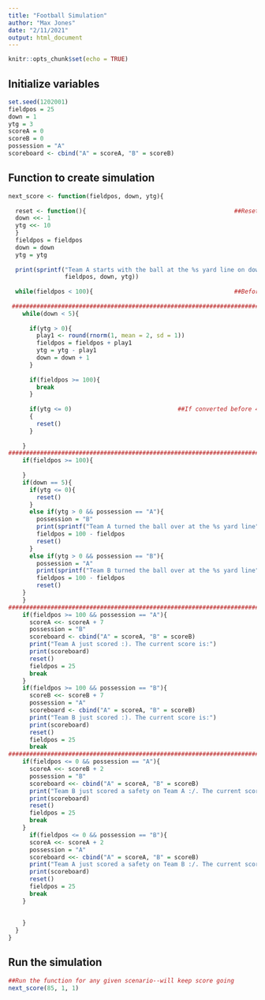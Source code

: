 ---
title: "Football Simulation"
author: "Max Jones"
date: "2/11/2021"
output: html_document
---

```{r setup, include=FALSE}
knitr::opts_chunk$set(echo = TRUE)
```



## Initialize variables
```{r}
set.seed(1202001)
fieldpos = 25
down = 1
ytg = 3
scoreA = 0
scoreB = 0
possession = "A"
scoreboard <- cbind("A" = scoreA, "B" = scoreB)
```


## Function to create simulation
```{r}
next_score <- function(fieldpos, down, ytg){
  
  reset <- function(){                                          ##Reset function
  down <<- 1
  ytg <<- 10
  }
  fieldpos = fieldpos
  down = down
  ytg = ytg
  
  print(sprintf("Team A starts with the ball at the %s yard line on down %s with %s yards to go", 
                fieldpos, down, ytg))
  
  while(fieldpos < 100){                                        ##Before/after anyone scores
    
 ################################################################################ 1st-4th down   
    while(down < 5){                                            
      
      if(ytg > 0){
        play1 <- round(rnorm(1, mean = 2, sd = 1))
        fieldpos = fieldpos + play1
        ytg = ytg - play1
        down = down + 1
      }
      
      if(fieldpos >= 100){
        break
      }
    
      if(ytg <= 0)                              ##If converted before 4th down, new 1st
      {
        reset()
      }
        
    }
################################################################################# Result of 4th down: 
    if(fieldpos >= 100){
      
    }
    if(down == 5){                                                              
      if(ytg <= 0){
        reset()
      }
      else if(ytg > 0 && possession == "A"){
        possession = "B"
        print(sprintf("Team A turned the ball over at the %s yard line", fieldpos))
        fieldpos = 100 - fieldpos 
        reset()
      }
      else if(ytg > 0 && possession == "B"){
        possession = "A"
        print(sprintf("Team B turned the ball over at the %s yard line", fieldpos))
        fieldpos = 100 - fieldpos 
        reset()
    }
    }
################################################################################### TOUCHDOWNS
    if(fieldpos >= 100 && possession == "A"){
      scoreA <<- scoreA + 7
      possession = "B"
      scoreboard <- cbind("A" = scoreA, "B" = scoreB)
      print("Team A just scored :). The current score is:")
      print(scoreboard)
      reset()
      fieldpos = 25
      break
    }
    if(fieldpos >= 100 && possession == "B"){
      scoreB <<- scoreB + 7
      possession = "A"
      scoreboard <- cbind("A" = scoreA, "B" = scoreB)
      print("Team B just scored :). The current score is:")
      print(scoreboard)
      reset()
      fieldpos = 25
      break
############################################################################### SAFETIES      
    if(fieldpos <= 0 && possession == "A"){
      scoreA <<- scoreB + 2
      possession = "B"
      scoreboard <<- cbind("A" = scoreA, "B" = scoreB)
      print("Team B just scored a safety on Team A :/. The current score is:")
      print(scoreboard)
      reset()
      fieldpos = 25
      break
    }
      if(fieldpos <= 0 && possession == "B"){
      scoreA <<- scoreA + 2
      possession = "A"
      scoreboard <<- cbind("A" = scoreA, "B" = scoreB)
      print("Team A just scored a safety on Team B :/. The current score is:")
      print(scoreboard)
      reset()
      fieldpos = 25
      break
    }
      
      
    }
  }
}
```

## Run the simulation
```{r}
##Run the function for any given scenario--will keep score going
next_score(85, 1, 1)
```


